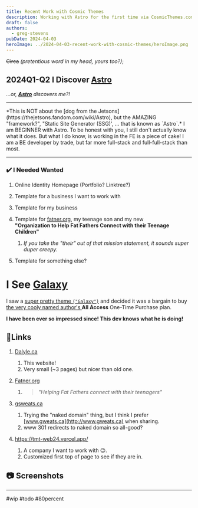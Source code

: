 ```yaml
---
title: Recent Work with Cosmic Themes
description: Working with Astro for the first time via CosmicThemes.com "All Access Pass"
draft: false
authors:
  - greg-stevens
pubDate: 2024-04-03
heroImage: ../2024-04-03-recent-work-with-cosmic-themes/heroImage.png
---
```


~~Circa~~ _(pretentious word in my head, yours too?)_;

## 2024Q1-Q2 I Discover [Astro](https://astro.build/)

*...or, [**Astro**](https://astro.build/) discovers me?!*

---

<Admonition variant="info">
  *This is NOT about the [dog from the Jetsons](https://thejetsons.fandom.com/wiki/Astro), but
  the AMAZING "framework?", "Static Site Generator (SSG)', ... that is known as `Astro`.*
</Admonition>

<Admonition variant="caution">
  I am BEGINNER with Astro. To be honest with you, I still don't actually know
  what it does. But what I do know, is working in the FE is a piece of cake! I
  am a BE developer by trade, but far more full-stack and full-full-stack than
  most.
</Admonition>

---

### ✔️ I ~~Needed~~ Wanted

1. Online Identity Homepage (Portfolio? Linktree?)

2. Template for a business I want to work with

3. Template for my business

4. Template for [fatner.org](https://www.fatner.org/), my teenage son and my new <br /> **"Organization to Help Fat Fathers Connect with their Teenage Children"**
    1. *If you take the "their" out of that mission statement, it sounds super duper creepy.*

5. Template for something else?

# I See [Galaxy](https://cosmicthemes.com/themes/galaxy/)

I saw a [super pretty theme `("Galaxy")`](https://cosmicthemes.com/themes/galaxy/) and decided it was a bargain to buy [the very cooly named author's ](about:blank) **All Access** One-Time Purchase plan.

**I have been ever so impressed since! This dev knows what he is doing!**

## 📎Links

1. [Dalyle.ca](https://www.dalyle.ca/)
    1. This website!
    2. Very small (~3 pages) but nicer than old one.

1. [Fatner.org](http://www.fatner.org)
    1. > *"Helping Fat Fathers connect with their teenagers"*

1. [gsweats.ca](https://gsweats.ca/)
    1. Trying the "naked domain" thing, but I think I prefer [www.gweats.ca](http://www.gweats.ca) when sharing.
    2. www 301 redirects to naked domain so all-good?

1. https://tmt-web24.vercel.app/
    1. A company I want to work with 😉.
    1. Customized first top of page to see if they are in.


## 📷 Screenshots

---

#wip #todo #80percent

